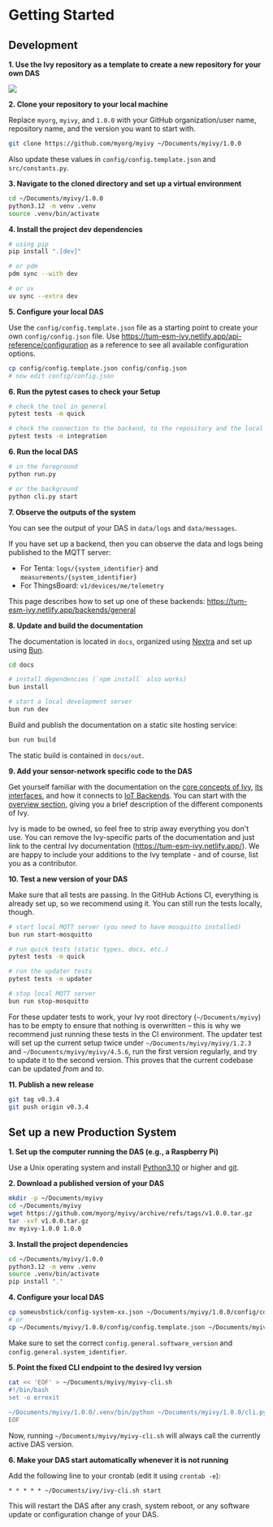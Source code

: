 # Getting Started

## Development

**1. Use the Ivy repository as a template to create a new repository for your own DAS**

<img src="/use-template-button.png" class="mt-2" />

**2. Clone your repository to your local machine**
    
Replace `myorg`, `myivy`, and `1.0.0` with your GitHub organization/user name, repository name, and the version you want to start with.

```bash
git clone https://github.com/myorg/myivy ~/Documents/myivy/1.0.0
```

Also update these values in `config/config.template.json` and `src/constants.py`.

**3. Navigate to the cloned directory and set up a virtual environment**

```bash
cd ~/Documents/myivy/1.0.0
python3.12 -m venv .venv
source .venv/bin/activate
```

**4. Install the project dev dependencies**

```bash
# using pip
pip install ".[dev]"

# or pdm
pdm sync --with dev

# or uv
uv sync --extra dev
```

**5. Configure your local DAS**

Use the `config/config.template.json` file as a starting point to create your own `config/config.json` file. Use https://tum-esm-ivy.netlify.app/api-reference/configuration as a reference to see all available configuration options.

```bash
cp config/config.template.json config/config.json
# now edit config/config.json
```

**6. Run the pytest cases to check your Setup**

```bash
# check the tool in general
pytest tests -m quick

# check the connection to the backend, to the repository and the local config
pytest tests -m integration
```

**6. Run the local DAS**

```bash
# in the foreground
python run.py

# or the background
python cli.py start
```

**7. Observe the outputs of the system**

You can see the output of your DAS in `data/logs` and `data/messages`.

If you have set up a backend, then you can observe the data and logs being published to the MQTT server:

* For Tenta: `logs/{system_identifier}` and `measurements/{system_identifier}`
* For ThingsBoard: `v1/devices/me/telemetry`

This page describes how to set up one of these backends: https://tum-esm-ivy.netlify.app/backends/general

**8. Update and build the documentation**

The documentation is located in `docs`, organized using [Nextra](https://nextra.site/) and set up using [Bun](https://bun.sh/).

```bash
cd docs

# install dependencies (`npm install` also works)
bun install

# start a local development server
bun run dev
```

Build and publish the documentation on a static site hosting service:

```bash
bun run build
```

The static build is contained in `docs/out`.

**9. Add your sensor-network specific code to the DAS**

Get yourself familiar with the documentation on the [core concepts of Ivy](https://tum-esm-ivy.netlify.app/concepts/file-system-layout), [its interfaces](https://tum-esm-ivy.netlify.app/interfaces/configuration), and how it connects to [IoT Backends](https://tum-esm-ivy.netlify.app/backends/general). You can start with the [overview section](https://tum-esm-ivy.netlify.app/overview), giving you a brief description of the different components of Ivy. 

Ivy is made to be owned, so feel free to strip away everything you don't use. You can remove the Ivy-specific parts of the documentation and just link to the central Ivy documentation (https://tum-esm-ivy.netlify.app/). We are happy to include your additions to the Ivy template - and of course, list you as a contributor.

**10. Test a new version of your DAS**

Make sure that all tests are passing. In the GitHub Actions CI, everything is already set up, so we recommend using it. You can still run the tests locally, though.

```bash
# start local MQTT server (you need to have mosquitto installed)
bun run start-mosquitto

# run quick tests (static types, docs, etc.)
pytest tests -m quick

# run the updater tests
pytest tests -m updater

# stop local MQTT server
bun run stop-mosquitto
```

For these updater tests to work, your Ivy root directory (`~/Documents/myivy`) has to be empty to ensure that nothing is overwritten – this is why we recommend just running these tests in the CI environment. The updater test will set up the current setup twice under `~/Documents/myivy/myivy/1.2.3` and `~/Documents/myivy/myivy/4.5.6`, run the first version regularly, and try to update it to the second version. This proves that the current codebase can be updated *from* and *to*.

**11. Publish a new release**

```bash
git tag v0.3.4
git push origin v0.3.4
```

## Set up a new Production System

**1. Set up the computer running the DAS (e.g., a Raspberry Pi)**

Use a Unix operating system and install [Python3.10](https://www.python.org/) or higher and [git](https://git-scm.com/).

**2. Download a published version of your DAS**

```bash
mkdir -p ~/Documents/myivy
cd ~/Documents/myivy
wget https://github.com/myorg/myivy/archive/refs/tags/v1.0.0.tar.gz
tar -xvf v1.0.0.tar.gz
mv myivy-1.0.0 1.0.0
```

**3. Install the project dependencies**

```bash
cd ~/Documents/myivy/1.0.0
python3.12 -m venv .venv
source .venv/bin/activate
pip install "."
```

**4. Configure your local DAS**

```bash
cp someusbstick/config-system-xx.json ~/Documents/myivy/1.0.0/config/config.json
# or
cp ~/Documents/myivy/1.0.0/config/config.template.json ~/Documents/myivy/1.0.0/config/config.json
```

Make sure to set the correct `config.general.software_version` and `config.general.system_identifier`.

**5. Point the fixed CLI endpoint to the desired Ivy version**

```bash
cat << 'EOF' > ~/Documents/myivy/myivy-cli.sh
#!/bin/bash
set -o errexit
 
~/Documents/myivy/1.0.0/.venv/bin/python ~/Documents/myivy/1.0.0/cli.py $*
EOF
```

Now, running `~/Documents/myivy/myivy-cli.sh` will always call the currently active DAS version.

**6. Make your DAS start automatically whenever it is not running**

Add the following line to your crontab (edit it using `crontab -e`):

```crontab
* * * * * ~/Documents/ivy/ivy-cli.sh start
```

This will restart the DAS after any crash, system reboot, or any software update or configuration change of your DAS.


